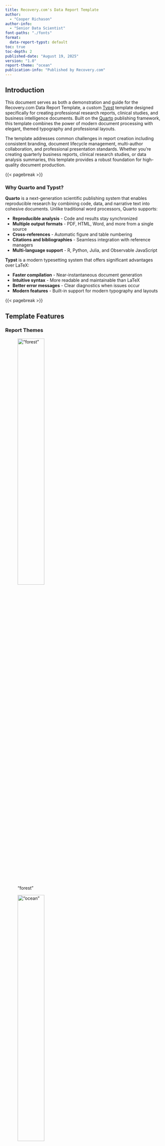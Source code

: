 ```yaml
---
title: Recovery.com's Data Report Template
author: 
  - "Cooper Richason"
author-info:
  - "Senior Data Scientist"
font-paths: "./fonts"
format:
  data-report-typst: default
toc: true
toc-depth: 2
published-date: "August 19, 2025"
version: "1.0"
report-theme: "ocean"
publication-info: "Published by Recovery.com"
---
```


## Introduction

This document serves as both a demonstration and guide for the Recovery.com Data Report Template, a custom [Typst](https://typst.app/) template designed specifically for creating professional research reports, clinical studies, and business intelligence documents. Built on the [Quarto](https://quarto.org/) publishing framework, this template combines the power of modern document processing with elegant, themed typography and professional layouts.

The template addresses common challenges in report creation including consistent branding, document lifecycle management, multi-author collaboration, and professional presentation standards. Whether you're creating quarterly business reports, clinical research studies, or data analysis summaries, this template provides a robust foundation for high-quality document production.

{{< pagebreak >}}

### Why Quarto and Typst?

**Quarto** is a next-generation scientific publishing system that enables reproducible research by combining code, data, and narrative text into cohesive documents. Unlike traditional word processors, Quarto supports:

-   **Reproducible analysis** - Code and results stay synchronized
-   **Multiple output formats** - PDF, HTML, Word, and more from a single source
-   **Cross-references** - Automatic figure and table numbering
-   **Citations and bibliographies** - Seamless integration with reference managers
-   **Multi-language support** - R, Python, Julia, and Observable JavaScript

**Typst** is a modern typesetting system that offers significant advantages over LaTeX:

-   **Faster compilation** - Near-instantaneous document generation
-   **Intuitive syntax** - More readable and maintainable than LaTeX
-   **Better error messages** - Clear diagnostics when issues occur
-   **Modern features** - Built-in support for modern typography and layouts

{{< pagebreak >}}

## Template Features

### Report Themes

::: {#fig-themes layout-ncol="2"}
!["forest"](assets/guide/forest.png){width="45%"}

!["ocean"](assets/guide/ocean.png){width="45%"}

!["sunset"](assets/guide/sunset.png){width="45%"}

!["monochrome"](assets/guide/monochrome.png){width="45%"}
:::

This template supports four different color themes, based on Recovery.com branding. These were designed to allow us to have variance in the look of our report, while keeping a professional look. More themes could be added easily as well.

For example, set the `report-theme` parameter to "forest" to use the forest green theme.

```yaml
report-theme: "forest"
```

### Document Lifecycle Management

The template has some document parameters to make it easier to keep track of different versions of reports

**Status Watermarks** - Diagonal watermarks appear on content pages (not title page) - Common values: `DRAFT`, `REVIEW`, `CONFIDENTIAL`, `PRELIMINARY` - Automatically excluded for final documents

![](assets/guide/watermark.png){width="30%"}

**Version Control** - **Editions**: Major revisions (`"First Edition"`, `"Q3 2025 Report"`) - **Versions**: Minor updates (`"1.0"`, `"1.2"`, `"2.1"`) - Smart display: Editions on title page, versions in headers

### Typography and Layout

The template uses professional typography with carefully selected font families:

-   **Body text**: Avenir (clean, readable sans-serif)
-   **Headings**: Avenir with strategic weight variations
-   **Display text**: Fields Variable (elegant serif for titles)
-   **Responsive sizing**: Scales appropriately for different content types

{{< pagebreak >}}

## Using the Template

### Basic Setup

1.  **Install Dependencies**

    ``` bash
    # Install Quarto
    # Visit https://quarto.org/docs/get-started/

    # Install Typst
    quarto install typst
    ```

2.  **Document Structure**

    ```         
    project/
    ├── _extension.yml          # Template configuration
    ├── fonts/                  # Brand Fonts
    ├── assets/                 # Images and other assets
    ├── guide.pdf               # PDF version of guide
    ├── guide.qmd               # Quarto version to show code
    └── report.qmd              # Your content
    ```

3.  **YAML Front Matter**

    ``` yaml
    ---
    title: "Your Report Title"
    author: 
      - "First Author"
      - "Second Author"
    author-info:
      - "Senior Researcher"
      - "Data Analyst"
    format:
      data-report-typst: default
    report-theme: "ocean"
    edition: "First Edition"
    version: "1.0"
    published-date: "August 2025"
    toc: true
    ---
    ```

### Advanced Configuration

**Multiple Authors**

``` yaml
author: 
  - "Dr. Sarah Johnson"
  - "Michael Chen"
  - "Prof. Elena Rodriguez"
author-info:
  - "Chief Research Officer"
  - "Senior Data Scientist"
  - "Statistical Consultant"
```

**Document Status**

``` yaml
# For draft documents
status: "DRAFT"           # Creates watermark

# For final documents
# status: none            # No watermark
```

**Hero Images**

``` yaml
hero-image:
  path: "images/hero.png"
  caption: "Research methodology overview"
```

**Custom Publication Info**

``` yaml
publication-info: "Published by Recovery.com Research Institute"
```

{{< pagebreak >}}

## Content Features

### Figure Management

``` markdown
::: {layout-ncol=2}
![Chart A](chart_a.png){#fig-chart-a}
![Chart B](chart_b.png){#fig-chart-b}
:::
```

### Cross-References

``` markdown
As shown in @fig-chart-a, the trend indicates...
See @tbl-summary for detailed statistics.
```

### Citations

``` markdown
According to recent research [@smith2024], the findings suggest...
```

### Custom Blocks

``` markdown
::: {.callout-note}
This is an important note that will be highlighted.
:::
```

{{< pagebreak >}}

## Compilation and Output

### Rendering Documents

``` bash
# Basic rendering
quarto render report.qmd

# Specify output location
quarto render report.qmd --output-dir ./output

# Watch for changes during development
quarto preview report.qmd
```

## Troubleshooting

### Common Issues

**Compilation Errors** - Check YAML syntax for proper indentation - Verify font paths are correct - Ensure image files exist at specified paths

**Typst-Specific Problems** - Array operations use `+` for concatenation, not `push()` - Color values must be properly formatted RGB - Layout functions require proper context blocks

**Quarto Integration** - Verify template files are in correct locations - Check `_extension.yml` configuration - Ensure Quarto and Typst versions are compatible

### Getting Help

-   **Quarto Documentation**: [quarto.org/docs](https://quarto.org/docs)
-   **Typst Documentation**: [typst.app/docs](https://typst.app/docs)
-   **Template Issues**: Contact the development team

{{< pagebreak >}}

## Future Enhancements

Planned improvements to the template system include:

-   **Additional themes** - Industry-specific color schemes
-   **Enhanced layouts** - Multi-column options, sidebar content
-   **Interactive elements** - Web-based output features
-   **Integration tools** - Direct connection to data sources
-   **Accessibility features** - Screen reader optimization, high contrast modes

{{< pagebreak >}}

## Conclusion

The Recovery.com Data Report Template represents a significant advancement in document creation capabilities, combining the analytical power of Quarto with the elegant typography of Typst. By providing a consistent, professional framework for report generation, this template enables teams to focus on content creation rather than formatting concerns.

Whether you're producing clinical research studies, quarterly business reports, or data analysis summaries, this template provides the foundation for professional, reproducible, and visually appealing documents that meet the highest standards of scientific and business communication.

The template's flexibility, combined with Quarto's powerful features and Typst's modern typesetting capabilities, creates a robust platform for all your organizational reporting needs. As you begin using this system, remember that the template is designed to grow with your requirements, supporting everything from simple status reports to complex multi-chapter research publications.


------------------------------------------------------------------------

*This document was generated using the Recovery.com's Data Report Template v1.0, demonstrating the capabilities described throughout this guide.*